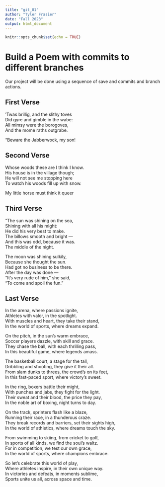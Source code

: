 ```yaml
---
title: "git_01"
author: "Tyler Frasier"
date: "Fall 2023"
output: html_document
---
```


```r
knitr::opts_chunk$set(echo = TRUE)
```
# Build a Poem with commits to different branches
Our project will be done using a sequence of save and commits and branch actions.
<!-- Do not modify or change any text in "!--" bracketed areas such as this --- these are instructions to
you, if you change any of this the git program will notice it and compromise your git merging strategy !-->

## First Verse 
<!--Put the first five lines of a poem by Lewis Carrol in this section!-->
’Twas brillig, and the slithy toves   
      Did gyre and gimble in the wabe:   
All mimsy were the borogoves,   
      And the mome raths outgrabe.   

“Beware the Jabberwock, my son!   





## Second Verse
<!--Put the first five lines of a poem by Robert Frost here!-->

Whose woods these are I think I know.     
His house is in the village though;     
He will not see me stopping here     
To watch his woods fill up with snow.     

My little horse must think it queer     

## Third Verse
<!--Put the first two verses of The Walrus and the Carpenter here!-->
"The sun was shining on the sea,    
      Shining with all his might:    
He did his very best to make.   
      The billows smooth and bright —    
And this was odd, because it was.   
      The middle of the night.    
 
The moon was shining sulkily,    
      Because she thought the sun.   
Had got no business to be there.   
      After the day was done —    
"It's very rude of him," she said,    
      "To come and spoil the fun."    

## Last Verse
<!--Put a short poem you created using chatGPT of 20 to 30 lines,here!-->
In the arena, where passions ignite,    
Athletes with valor, in the spotlight.    
With muscles and heart, they take their stand,    
In the world of sports, where dreams expand.    

On the pitch, in the sun's warm embrace,    
Soccer players dazzle, with skill and grace.    
They chase the ball, with each thrilling pass,    
In this beautiful game, where legends amass.    

The basketball court, a stage for the tall,    
Dribbling and shooting, they give it their all.    
From slam dunks to threes, the crowd's on its feet,    
In this fast-paced sport, where victory's sweet.    

In the ring, boxers battle their might,    
With punches and jabs, they fight for the light.    
Their sweat and their blood, the price they pay,    
In the noble art of boxing, night turns to day.    

On the track, sprinters flash like a blaze,    
Running their race, in a thunderous craze.    
They break records and barriers, set their sights high,    
In the world of athletics, where dreams touch the sky.    

From swimming to skiing, from cricket to golf,    
In sports of all kinds, we find the soul's waltz.    
For in competition, we test our own grace,    
In the world of sports, where champions embrace.    

So let's celebrate this world of play,    
Where athletes inspire, in their own unique way.    
In victories and defeats, in moments sublime,    
Sports unite us all, across space and time.    